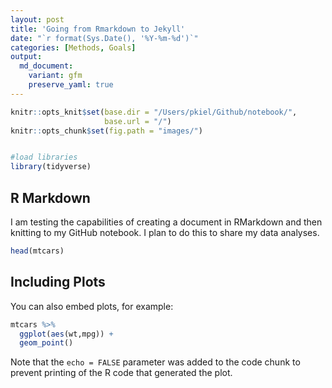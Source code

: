 ```yaml
---
layout: post
title: 'Going from Rmarkdown to Jekyll'
date: "`r format(Sys.Date(), '%Y-%m-%d')`"
categories: [Methods, Goals]
output:
  md_document:
    variant: gfm
    preserve_yaml: true
---
```


```r
knitr::opts_knit$set(base.dir = "/Users/pkiel/Github/notebook/",
                     base.url = "/")
knitr::opts_chunk$set(fig.path = "images/")


#load libraries
library(tidyverse)

```

## R Markdown

I am testing the capabilities of creating a document in RMarkdown and then knitting to my GitHub notebook. I plan to do this to share my data analyses.



```r
head(mtcars)
```

## Including Plots

You can also embed plots, for example:

```r
mtcars %>%
  ggplot(aes(wt,mpg)) +
  geom_point()
```

Note that the `echo = FALSE` parameter was added to the code chunk to prevent printing of the R code that generated the plot.
